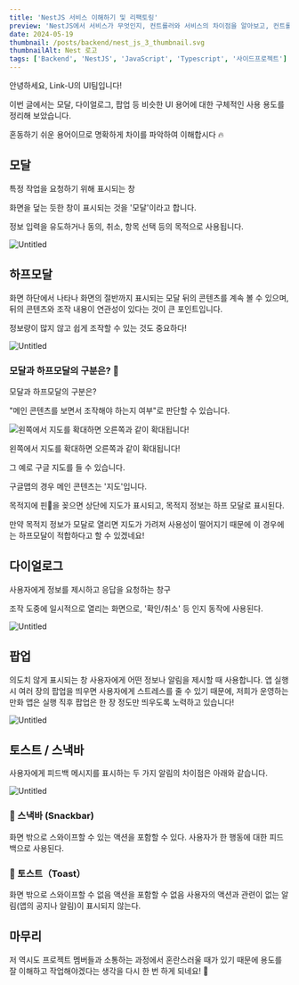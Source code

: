 ```yaml
---
title: 'NestJS 서비스 이해하기 및 리팩토링'
preview: 'NestJS에서 서비스가 무엇인지, 컨트롤러와 서비스의 차이점을 알아보고, 컨트롤러에 작성된 코드를 서비스로 리팩토링하는 방법을 살펴보자.'
date: 2024-05-19
thumbnail: /posts/backend/nest_js_3_thumbnail.svg
thumbnailAlt: Nest 로고
tags: ['Backend', 'NestJS', 'JavaScript', 'Typescript', '사이드프로젝트']
---
```


안녕하세요, Link-U의 UI팀입니다!

이번 글에서는 모달, 다이얼로그, 팝업 등 비슷한 UI 용어에 대한 구체적인 사용 용도를 정리해 보았습니다.

혼동하기 쉬운 용어이므로 명확하게 차이를 파악하여 이해합시다 🔥

## 모달

특정 작업을 요청하기 위해 표시되는 창

화면을 덮는 듯한 창이 표시되는 것을 '모달'이라고 합니다.

정보 입력을 유도하거나 동의, 취소, 항목 선택 등의 목적으로 사용됩니다.

![Untitled](https://prod-files-secure.s3.us-west-2.amazonaws.com/84f2994a-af56-430a-9426-7ad9474a8b33/35e62449-35cc-447e-9604-f5958d1b6e87/Untitled.png)

## 하프모달

화면 하단에서 나타나 화면의 절반까지 표시되는 모달 뒤의 콘텐츠를 계속 볼 수 있으며, 뒤의 콘텐츠와 조작 내용이 연관성이 있다는 것이 큰 포인트입니다.

정보량이 많지 않고 쉽게 조작할 수 있는 것도 중요하다!

![Untitled](https://prod-files-secure.s3.us-west-2.amazonaws.com/84f2994a-af56-430a-9426-7ad9474a8b33/cd839dee-aa42-437b-b657-46133232f37f/Untitled.png)

### 모달과 하프모달의 구분은? 🤔

모달과 하프모달의 구분은?

"메인 콘텐츠를 보면서 조작해야 하는지 여부"로 판단할 수 있습니다.

![왼쪽에서 지도를 확대하면 오른쪽과 같이 확대됩니다!](https://prod-files-secure.s3.us-west-2.amazonaws.com/84f2994a-af56-430a-9426-7ad9474a8b33/013295e5-de1a-4c85-93d8-a556116aa9b8/Untitled.png)

왼쪽에서 지도를 확대하면 오른쪽과 같이 확대됩니다!

그 예로 구글 지도를 들 수 있습니다.

구글맵의 경우 메인 콘텐츠는 '지도'입니다.

목적지에 핀📍을 꽂으면 상단에 지도가 표시되고, 목적지 정보는 하프 모달로 표시된다.

만약 목적지 정보가 모달로 열리면 지도가 가려져 사용성이 떨어지기 때문에 이 경우에는 하프모달이 적합하다고 할 수 있겠네요!

## 다이얼로그

사용자에게 정보를 제시하고 응답을 요청하는 창구

조작 도중에 일시적으로 열리는 화면으로, '확인/취소' 등 인지 동작에 사용된다.

![Untitled](https://prod-files-secure.s3.us-west-2.amazonaws.com/84f2994a-af56-430a-9426-7ad9474a8b33/45ee4f84-7fdf-4ccd-93d5-ea61842023b3/Untitled.png)

## 팝업

의도치 않게 표시되는 창 사용자에게 어떤 정보나 알림을 제시할 때 사용합니다.
앱 실행 시 여러 장의 팝업을 띄우면 사용자에게 스트레스를 줄 수 있기 때문에, 저희가 운영하는 만화 앱은 실행 직후 팝업은 한 장 정도만 띄우도록 노력하고 있습니다!

![Untitled](https://prod-files-secure.s3.us-west-2.amazonaws.com/84f2994a-af56-430a-9426-7ad9474a8b33/52cb6e9e-e700-4506-bfbe-185fa1fe2e43/Untitled.png)

## 토스트 / 스낵바

사용자에게 피드백 메시지를 표시하는 두 가지 알림의 차이점은 아래와 같습니다.

![Untitled](https://prod-files-secure.s3.us-west-2.amazonaws.com/84f2994a-af56-430a-9426-7ad9474a8b33/ed82c3fe-adef-4c8b-b3d0-585745e25237/Untitled.png)

### 🍿 스낵바 (Snackbar)

화면 밖으로 스와이프할 수 있는
액션을 포함할 수 있다.
사용자가 한 행동에 대한 피드백으로 사용된다.

### 🍞 토스트（Toast）

화면 밖으로 스와이프할 수 없음
액션을 포함할 수 없음
사용자의 액션과 관련이 없는 알림(앱의 공지나 알림)이 표시되지 않는다.

## 마무리

저 역시도 프로젝트 멤버들과 소통하는 과정에서 혼란스러울 때가 있기 때문에 용도를 잘 이해하고 작업해야겠다는 생각을 다시 한 번 하게 되네요! 💪
